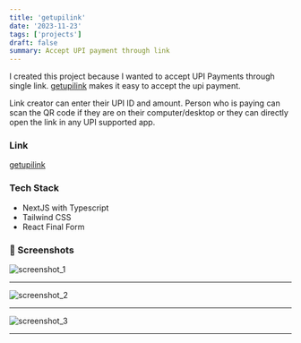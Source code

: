 ```yaml
---
title: 'getupilink'
date: '2023-11-23'
tags: ['projects']
draft: false
summary: Accept UPI payment through link
---
```


I created this project because I wanted to accept UPI Payments through single link.
[getupilink](https://getupilink.com) makes it easy to accept the upi payment. 

Link creator can enter their UPI ID and amount.
Person who is paying can scan the QR code if they are on their computer/desktop 
or they can directly open the link in any UPI supported app.

### Link
[getupilink](https://getupilink.com)

### Tech Stack
- NextJS with Typescript
- Tailwind CSS
- React Final Form

### 📸 Screenshots

![screenshot_1](https://raw.githubusercontent.com/indahud/sanketh.me/main/public/static/images/one.png)
<hr />

![screenshot_2](https://raw.githubusercontent.com/indahud/sanketh.me/main/public/static/images/two.png)
<hr />

![screenshot_3](https://raw.githubusercontent.com/indahud/sanketh.me/main/public/static/images/three.png)
<hr />